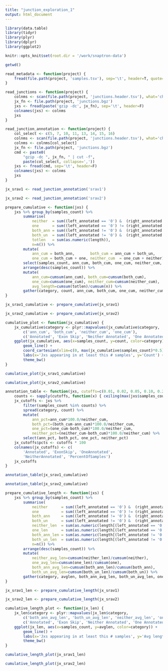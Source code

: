 ```yaml
---
title: "junction_exploration_1"
output: html_document
---
```


```r
library(data.table)
library(tidyr)
library(plyr)
library(dplyr)
library(ggplot2)
```

```r
knitr::opts_knit$set(root.dir = '/work/snaptron-data')
```

```r
getwd()
```

```r
read_metadata <- function(project) {
    fread(file.path(project, 'samples.tsv'), sep='\t', header=T, quote="")
}
```

```r
read_junctions <- function(project) {
    colnms <- scan(file.path(project, 'junctions.header.tsv'), what='character')
    jx_fn <- file.path(project, 'junctions.bgz')
    jxs <- fread(paste('gzip -dc', jx_fn), sep='\t', header=F)
    colnames(jxs) <- colnms
    jxs
}
```

```r
read_junction_annotation <- function(project) {
    col_select <- c(5, 7, 10, 11, 13, 14, 15, 16)
    colnms <- scan(file.path(project, 'junctions.header.tsv'), what='character')
    colnms <- colnms[col_select]
    jx_fn <- file.path(project, 'junctions.bgz')
    cmd <- paste0(
        "gzip -dc ", jx_fn, " | cut -f",
        paste(col_select, collapse=','))
    jxs <- fread(cmd, sep='\t', header=F)
    colnames(jxs) <- colnms
    jxs
}
```

```r
jx_srav1 <- read_junction_annotation('srav1')
```

```r
jx_srav2 <- read_junction_annotation('srav2')
```

```r
prepare_cumulative <- function(jxs) {
    jxs %>% group_by(samples_count) %>% 
        summarise(
            neither  = sum((left_annotated == '0') &  (right_annotated == '0')),
            one      = sum((left_annotated == '0') != (right_annotated == '0')),
            both_ann = sum((left_annotated != '0') &  (right_annotated != '0') & annotated == 1),
            both_un  = sum((left_annotated != '0') &  (right_annotated != '0') & annotated == 0),
            totlen   = sum(as.numeric(length)),
            n=n()) %>%
        mutate(
            ann_cum = both_ann,       both_cum = ann_cum + both_un,
            one_cum = both_cum + one, neither_cum  = one_cum + neither) %>%
        select(samples_count, ann_cum, both_cum, one_cum, neither_cum, totlen, n) %>%
        arrange(desc(samples_count)) %>%
        mutate(
            ann_cum=cumsum(ann_cum), both_cum=cumsum(both_cum),
            one_cum=cumsum(one_cum), neither_cum=cumsum(neither_cum),
            avg_length=cumsum(totlen)/cumsum(n)) %>%
        gather(category, count, ann_cum, both_cum, one_cum, neither_cum)
}
```

```r
jx_srav1_cumulative <- prepare_cumulative(jx_srav1)
```

```r
jx_srav2_cumulative <- prepare_cumulative(jx_srav2)
```

```r
cumulative_plot <- function(jx_cumulative) {
    jx_cumulative$category <- plyr::mapvalues(jx_cumulative$category,
        c('ann_cum', 'both_cum', 'neither_cum', 'one_cum'),
        c('Annotated', 'Exon Skip', 'Neither Annotated', 'One Annotated'))
    ggplot(jx_cumulative, aes(x=samples_count, y=count, color=category)) + 
        geom_line() +
        coord_cartesian(xlim=c(0, max(jx_cumulative$samples_count)*0.5), ylim=c(0, 750000)) +
        labs(x='Jxs appearing in at least this # samples', y='Count') +
        theme_bw()
}
```

```r
cumulative_plot(jx_srav1_cumulative)
```

```r
cumulative_plot(jx_srav2_cumulative)
```


```r
annotation_table <- function(jxs, cutoffs=c(0.01, 0.02, 0.05, 0.10, 0.20, 0.33, 0.5, 0.75)) {
    counts <- sapply(cutoffs, function(x) { ceiling(max(jxs$samples_count)*x) } )
    jx_cutoffs <- jxs %>%
        filter(samples_count %in% counts) %>%
        spread(category, count) %>%
        mutate(
            ann_pct=ann_cum*100.0/neither_cum,
            both_pct=(both_cum-ann_cum)*100.0/neither_cum,
            one_pct=(one_cum-both_cum)*100.0/neither_cum,
            neither_pct=(neither_cum-both_cum)*100.0/neither_cum) %>%
        select(ann_pct, both_pct, one_pct, neither_pct)
    jx_cutoffs$pcts <- cutoffs * 100
    colnames(jx_cutoffs) <- c(
        'Annotated', 'ExonSkip', 'OneAnnotated',
        'NeitherAnnotated', 'PercentOfSamples')
    jx_cutoffs
}
```

```r
annotation_table(jx_srav1_cumulative)
```

```r
annotation_table(jx_srav2_cumulative)
```

```r
prepare_cumulative_length <- function(jxs) {
    jxs %>% group_by(samples_count) %>%
        summarise(
            neither      = sum((left_annotated == '0') &  (right_annotated == '0')),
            one          = sum((left_annotated == '0') != (right_annotated == '0')),
            both_ann     = sum((left_annotated != '0') &  (right_annotated != '0') & annotated == 1),
            both_un      = sum((left_annotated != '0') &  (right_annotated != '0') & annotated == 0),
            neither_len  = sum(as.numeric(length[(left_annotated == '0') &  (right_annotated == '0')])),
            one_len      = sum(as.numeric(length[(left_annotated == '0') != (right_annotated == '0')])),
            both_ann_len = sum(as.numeric(length[(left_annotated != '0') &  (right_annotated != '0') & annotated == 1])),
            both_un_len  = sum(as.numeric(length[(left_annotated != '0') &  (right_annotated != '0') & annotated == 0])),
            n=n()) %>%
        arrange(desc(samples_count)) %>%
        mutate(
            neither_avg_len=cumsum(neither_len)/cumsum(neither),
            one_avg_len=cumsum(one_len)/cumsum(one),
            both_ann_avg_len=cumsum(both_ann_len)/cumsum(both_ann),
            both_un_avg_len=cumsum(both_un_len)/cumsum(both_un)) %>%
        gather(category, avglen, both_ann_avg_len, both_un_avg_len, one_avg_len, neither_avg_len)
}
```

```r
jx_srav1_len <- prepare_cumulative_length(jx_srav1)
```

```r
jx_srav2_len <- prepare_cumulative_length(jx_srav2)
```

```r
cumulative_length_plot <- function(jx_len) {
    jx_len$category <- plyr::mapvalues(jx_len$category,
        c('both_ann_avg_len', 'both_un_avg_len', 'neither_avg_len', 'one_avg_len'),
        c('Annotated', 'Exon Skip', 'Neither Annotated', 'One Annotated'))
    ggplot(jx_len, aes(x=samples_count, y=avglen, color=category)) +
        geom_line() +
        labs(x='Jxs appearing in at least this # samples', y='Avg length') +
        theme_bw()
}
```

```r
cumulative_length_plot(jx_srav1_len)
```

```r
cumulative_length_plot(jx_srav2_len)
```

